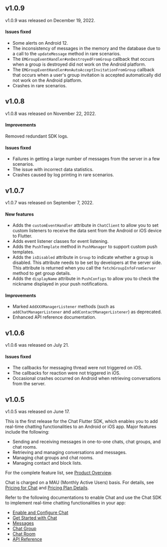 <PlatformWrapper platform="flutter">

## v1.0.9

v1.0.9 was released on December 19, 2022.

#### Issues fixed

- Some alerts on Android 12.
- The inconsistency of messages in the memory and the database due to a call to the
`updateMessage` method in rare scenarios.
- The `EMGroupEventHandler#onDestroyedFromGroup` callback that occurs when a group is
destroyed did not work on the Android platform.
- The `EMGroupEventHandler#onAutoAcceptInvitationFromGroup` callback that occurs when a
user's group invitation is accepted automatically did not work on the Android platform.
- Crashes in rare scenarios.

## v1.0.8

v1.0.8 was released on November 22, 2022.

#### Improvements

Removed redundant SDK logs.

#### Issues fixed

- Failures in getting a large number of messages from the server in a few scenarios.
- The issue with incorrect data statistics.
- Crashes caused by log printing in rare scenarios.

## v1.0.7

v1.0.7 was released on September 7, 2022.

#### New features

- Adds the `customEventHandler` attribute in `ChatClient` to allow you to set custom listeners to receive the data sent from the Android or iOS device to Flutter. 
- Adds event listener classes for event listening.
- Adds the `PushTemplate` method in `PushManager` to support custom push templates. 
- Adds the `isDisabled`  attribute in `Group` to indicate whether a group is disabled. This attribute needs to be set by developers at the server side. This attribute is returned when you call the `fetchGroupInfoFromServer` method to get group details.
- Adds the `displayName` attribute in `PushConfigs` to allow you to check the nickname displayed in your push notifications.

#### Improvements
- Marked `AddXXXManagerListener` methods (such as `addChatManagerListener`  and `addContactManagerListener`) as deprecated.
- Enhanced API reference documentation.

## v1.0.6

v1.0.6 was released on July 21.

#### Issues fixed

- The callbacks for messaging thread were not triggered on iOS.
- The callbacks for reaction were not triggered in iOS.
- Occasional crashes occurred on Android when retrieving conversations from the server.

## v1.0.5

v1.0.5 was released on June 17.

This is the first release for the Chat Flutter SDK, which enables you to add real-time chatting functionalities to an Android or iOS app. Major features include the following:

- Sending and receiving messages in one-to-one chats, chat groups, and chat rooms.
- Retrieving and managing conversations and messages.
- Managing chat groups and chat rooms.
- Managing contact and block lists.

For the complete feature list, see [Product Overview](../overview/product-overview).

Chat is charged on a MAU (Monthly Active Users) basis. For details, see [Pricing for Chat](pricing) and [Pricing Plan Details](../reference/pricing-plan-details).

Refer to the following documentations to enable Chat and use the Chat SDK to implement real-time chatting functionalities in your app:

- [Enable and Configure Chat](../get-started/enable)
- [Get Started with Chat](../get-started/get-started-sdk)
- [Messages](../reference/message-overview)
- [Chat Group](../reference/group-overview)
- [Chat Room](../reference/chatroom-overview)
- [API Reference](https://docs.agora.io/en/agora-chat/api-ref)

</PlatformWrapper>